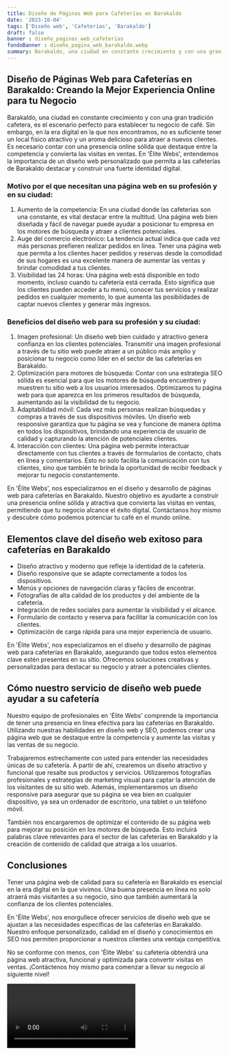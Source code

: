 ```yaml
---
title: Diseño de Páginas Web para Cafeterías en Barakaldo
date: '2023-10-04'
tags: ['Diseño web', 'Cafeterías', 'Barakaldo']
draft: false
banner : diseño_paginas_web_cafeterías
fondoBanner : diseño_pagina_web_barakaldo.webp
summary: Barakaldo, una ciudad en constante crecimiento y con una gran tradición cafetera, es el escenario perfecto para establecer tu negocio de café. Sin embargo, en la era digital en la que nos encontramos, no es suficiente tener un local físico atractivo y un aroma delicioso para atraer a nuevos clientes. Es necesario contar con una presencia online sólida que destaque entre la competencia y convierta las visitas en ventas. En 'Élite Webs', entendemos la importancia de un diseño web personalizado que permita a las cafeterías de Barakaldo destacar y construir una fuerte identidad digital.
---
```


## Diseño de Páginas Web para Cafeterías en Barakaldo: Creando la Mejor Experiencia Online para tu Negocio

Barakaldo, una ciudad en constante crecimiento y con una gran tradición cafetera, es el escenario perfecto para establecer tu negocio de café. Sin embargo, en la era digital en la que nos encontramos, no es suficiente tener un local físico atractivo y un aroma delicioso para atraer a nuevos clientes. Es necesario contar con una presencia online sólida que destaque entre la competencia y convierta las visitas en ventas. En 'Élite Webs', entendemos la importancia de un diseño web personalizado que permita a las cafeterías de Barakaldo destacar y construir una fuerte identidad digital.

### Motivo por el que necesitan una página web en su profesión y en su ciudad:

1. Aumento de la competencia: En una ciudad donde las cafeterías son una constante, es vital destacar entre la multitud. Una página web bien diseñada y fácil de navegar puede ayudar a posicionar tu empresa en los motores de búsqueda y atraer a clientes potenciales.
2. Auge del comercio electrónico: La tendencia actual indica que cada vez más personas prefieren realizar pedidos en línea. Tener una página web que permita a los clientes hacer pedidos y reservas desde la comodidad de sus hogares es una excelente manera de aumentar las ventas y brindar comodidad a tus clientes.
3. Visibilidad las 24 horas: Una página web está disponible en todo momento, incluso cuando tu cafetería está cerrada. Esto significa que los clientes pueden acceder a tu menú, conocer tus servicios y realizar pedidos en cualquier momento, lo que aumenta las posibilidades de captar nuevos clientes y generar más ingresos.

### Beneficios del diseño web para su profesión y su ciudad:

1. Imagen profesional: Un diseño web bien cuidado y atractivo genera confianza en los clientes potenciales. Transmitir una imagen profesional a través de tu sitio web puede atraer a un público más amplio y posicionar tu negocio como líder en el sector de las cafeterías en Barakaldo.
2. Optimización para motores de búsqueda: Contar con una estrategia SEO sólida es esencial para que los motores de búsqueda encuentren y muestren tu sitio web a los usuarios interesados. Optimizamos tu página web para que aparezca en los primeros resultados de búsqueda, aumentando así la visibilidad de tu negocio.
3. Adaptabilidad móvil: Cada vez más personas realizan búsquedas y compras a través de sus dispositivos móviles. Un diseño web responsive garantiza que tu página se vea y funcione de manera óptima en todos los dispositivos, brindando una experiencia de usuario de calidad y capturando la atención de potenciales clientes.
4. Interacción con clientes: Una página web permite interactuar directamente con tus clientes a través de formularios de contacto, chats en línea y comentarios. Esto no solo facilita la comunicación con tus clientes, sino que también te brinda la oportunidad de recibir feedback y mejorar tu negocio constantemente.

En 'Élite Webs', nos especializamos en el diseño y desarrollo de páginas web para cafeterías en Barakaldo. Nuestro objetivo es ayudarte a construir una presencia online sólida y atractiva que convierta las visitas en ventas, permitiendo que tu negocio alcance el éxito digital. Contáctanos hoy mismo y descubre cómo podemos potenciar tu café en el mundo online.

<GifSeo />

<Cta />

## Elementos clave del diseño web exitoso para cafeterías en Barakaldo

- Diseño atractivo y moderno que refleje la identidad de la cafetería.
- Diseño responsive que se adapte correctamente a todos los dispositivos.
- Menús y opciones de navegación claras y fáciles de encontrar.
- Fotografías de alta calidad de los productos y del ambiente de la cafetería.
- Integración de redes sociales para aumentar la visibilidad y el alcance.
- Formulario de contacto y reserva para facilitar la comunicación con los clientes.
- Optimización de carga rápida para una mejor experiencia de usuario.

En 'Élite Webs', nos especializamos en el diseño y desarrollo de páginas web para cafeterías en Barakaldo, asegurando que todos estos elementos clave estén presentes en su sitio. Ofrecemos soluciones creativas y personalizadas para destacar su negocio y atraer a potenciales clientes.

## Cómo nuestro servicio de diseño web puede ayudar a su cafetería

Nuestro equipo de profesionales en 'Élite Webs' comprende la importancia de tener una presencia en línea efectiva para las cafeterías en Barakaldo. Utilizando nuestras habilidades en diseño web y SEO, podemos crear una página web que se destaque entre la competencia y aumente las visitas y las ventas de su negocio.

Trabajaremos estrechamente con usted para entender las necesidades únicas de su cafetería. A partir de ahí, crearemos un diseño atractivo y funcional que resalte sus productos y servicios. Utilizaremos fotografías profesionales y estrategias de marketing visual para captar la atención de los visitantes de su sitio web. Además, implementaremos un diseño responsive para asegurar que su página se vea bien en cualquier dispositivo, ya sea un ordenador de escritorio, una tablet o un teléfono móvil.

También nos encargaremos de optimizar el contenido de su página web para mejorar su posición en los motores de búsqueda. Esto incluirá palabras clave relevantes para el sector de las cafeterías en Barakaldo y la creación de contenido de calidad que atraiga a los usuarios.

## Conclusiones

Tener una página web de calidad para su cafetería en Barakaldo es esencial en la era digital en la que vivimos. Una buena presencia en línea no solo atraerá más visitantes a su negocio, sino que también aumentará la confianza de los clientes potenciales.

En 'Élite Webs', nos enorgullece ofrecer servicios de diseño web que se ajustan a las necesidades específicas de las cafeterías en Barakaldo. Nuestro enfoque personalizado, calidad en el diseño y conocimientos en SEO nos permiten proporcionar a nuestros clientes una ventaja competitiva.

No se conforme con menos, con 'Élite Webs' su cafetería obtendrá una página web atractiva, funcional y optimizada para convertir visitas en ventas. ¡Contáctenos hoy mismo para comenzar a llevar su negocio al siguiente nivel!

<Video />

<CtaBot job='Cafeterías' city='Barakaldo'/>

<Gmaps query='Barakaldo+españa+maps' />